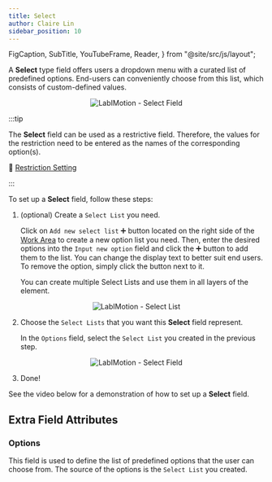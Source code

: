 ```yaml
---
title: Select
author: Claire Lin
sidebar_position: 10
---
```


  FigCaption,
  SubTitle,
  YouTubeFrame,
  Reader,
} from "@site/src/js/layout";

<Reader text="Designer" />

A **Select** type field offers users a dropdown menu with a curated list of predefined options. End-users can conveniently choose from this list, which consists of custom-defined values.

<p align="center">
  <img src={fieldSelect} alt="LabIMotion - Select Field" />
  <FigCaption text="Select field type" />
</p>

:::tip

The **Select** field can be used as a restrictive field. Therefore, the values for the restriction need to be entered as the names of the corresponding option(s).

🧐 [Restriction Setting](../../layers/restriction-setting)

:::

To set up a **Select** field, follow these steps:

1. (optional) Create a `Select List` you need.

   Click on `Add new select list` :heavy_plus_sign: button located on the right side of the [Work Area](../../../template-features/workarea.mdx) to create a new option list you need. Then, enter the desired options into the `Input new option` field and click the :heavy_plus_sign: button to add them to the list. You can change the display text to better suit end users. To remove the option, simply click the <FontAwesomeIcon icon={faTrashCan} /> button next to it.

   You can create multiple Select Lists and use them in all layers of the element.

<p align="center">
  <img src={fieldSelectList} alt="LabIMotion - Select List" />
</p>

2. Choose the `Select Lists` that you want this **Select** field represent.

   In the `Options` field, select the `Select List` you created in the previous step.

<p align="center">
  <img src={fieldSelectOptions} alt="LabIMotion - Select Field" />
</p>

3. Done!

See the video below for a demonstration of how to set up a **Select** field.

<YouTubeFrame
  src="https://www.youtube-nocookie.com/embed/Fgj0LqVrB6Q"
  title="LabIMotion - Add the Text field and Select field"
/>
<FigCaption text="Example: Designer - Add the Text field and Select field" />

## Extra Field Attributes

### Options

This field is used to define the list of predefined options that the user can choose from. The source of the options is the `Select List` you created.
